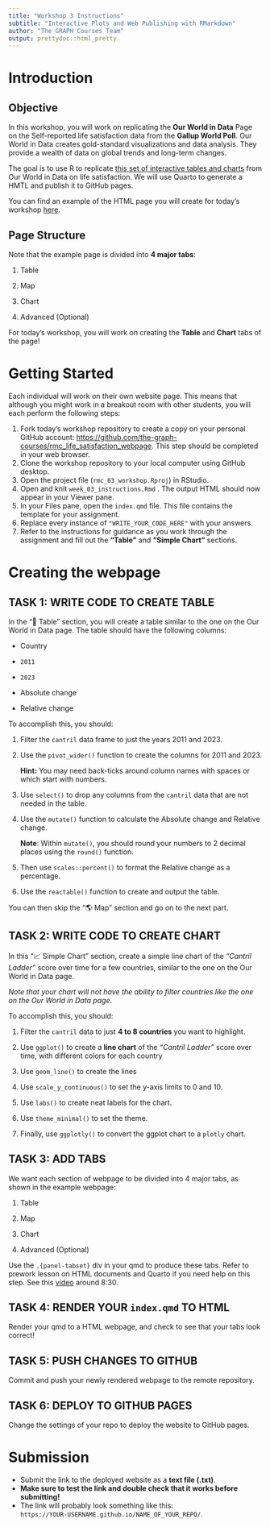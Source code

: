 ```yaml
---
title: "Workshop 3 Instructions"
subtitle: "Interactive Plots and Web Publishing with RMarkdown"
author: "The GRAPH Courses Team"
output: prettydoc::html_pretty
---
```


# Introduction

## Objective

In this workshop, you will work on replicating the **Our World in Data** Page on the Self-reported life satisfaction data from the **Gallup World Poll**. Our World in Data creates gold-standard visualizations and data analysis. They provide a wealth of data on global trends and long-term changes.

The goal is to use R to replicate [this set of interactive tables and charts](https://ourworldindata.org/grapher/happiness-cantril-ladder){target="_blank"} from Our World in Data on life satisfaction. We will use Quarto to generate a HMTL and publish it to GitHub pages.

You can find an example of the HTML page you will create for today's workshop [here](https://the-graph-courses.github.io/rmc_life_satisfaction_webpage/).

## Page Structure

Note that the example page is divided into **4 major tabs**:

1.  Table

2.  Map

3.  Chart

4.  Advanced (Optional)

For today's workshop, you will work on creating the **Table** and **Chart** tabs of the page!

# Getting Started

Each individual will work on their own website page. This means that although you might work in a breakout room with other students, you will each perform the following steps:

1.  Fork today's workshop repository to create a copy on your personal GitHub account: [https://github.com/the-graph-courses/rmc_life_satisfaction_webpage](https://github.com/the-graph-courses/rmc_life_satisfaction_webpage){target="_blank"}. This step should be completed in your web browser.
2.  Clone the workshop repository to your local computer using GitHub desktop.
3.  Open the project file (`rmc_03_workshop.Rproj`) in RStudio.
4.  Open and knit `week_03_instructions.Rmd` . The output HTML should now appear in your Viewer pane.
5.  In your Files pane, open the `index.qmd` file. This file contains the template for your assignment.
6.  Replace every instance of `"WRITE_YOUR_CODE_HERE"` with your answers.
7.  Refer to the instructions for guidance as you work through the assignment and fill out the **"Table"** and **"Simple Chart"** sections.

# Creating the webpage

## TASK 1: WRITE CODE TO CREATE TABLE

In the "🔢 Table" section, you will create a table similar to the one on the Our World in Data page. The table should have the following columns:

-   Country

-   `2011`

-   `2023`

-   Absolute change

-   Relative change

To accomplish this, you should:

1.  Filter the `cantril` data frame to just the years 2011 and 2023.

2.  Use the `pivot_wider()` function to create the columns for 2011 and 2023.

    **Hint:** You may need back-ticks around column names with spaces or which start with numbers.

3.  Use `select()` to drop any columns from the `cantril` data that are not needed in the table.

4.  Use the `mutate()` function to calculate the Absolute change and Relative change.

    **Note**: Within `mutate()`, you should round your numbers to 2 decimal places using the `round()` function.

5.  Then use `scales::percent()` to format the Relative change as a percentage.

6.  Use the `reactable()` function to create and output the table.

You can then skip the "🌎 Map" section and go on to the next part.

## TASK 2: WRITE CODE TO CREATE CHART

In this "📈 Simple Chart" section, create a simple line chart of the *"Cantril Ladder"* score over time for a few countries, similar to the one on the Our World in Data page.

*Note that your chart will not have the ability to filter countries like the one on the Our World in Data page.*

To accomplish this, you should:

1.  Filter the `cantril` data to just **4 to 8 countries** you want to highlight.

2.  Use `ggplot()` to create a **line chart** of the *"Cantril Ladder"* score over time, with different colors for each country

3.  Use `geom_line()` to create the lines

4.  Use `scale_y_continuous()` to set the y-axis limits to 0 and 10.

5.  Use `labs()` to create neat labels for the chart.

6.  Use `theme_minimal()` to set the theme.

7.  Finally, use `ggplotly()` to convert the ggplot chart to a `plotly` chart.

## TASK 3: ADD TABS

We want each section of webpage to be divided into 4 major tabs, as shown in the example webpage:

1.  Table

2.  Map

3.  Chart

4.  Advanced (Optional)

Use the `.{panel-tabset}` div in your qmd to produce these tabs. Refer to prework lesson on HTML documents and Quarto if you need help on this step. See this [video](https://thegraphcourses.org/courses/rmc-q2-2024/topics/html-documents-quarto/) around 8:30.

## TASK 4: RENDER YOUR `index.qmd` TO HTML

Render your qmd to a HTML webpage, and check to see that your tabs look correct!

## TASK 5: PUSH CHANGES TO GITHUB

Commit and push your newly rendered webpage to the remote repository.

## TASK 6: DEPLOY TO GITHUB PAGES

Change the settings of your repo to deploy the website to GitHub pages.

# Submission

-   Submit the link to the deployed website as a **text file (.txt)**.
-   **Make sure to test the link and double check that it works before submitting!**
-   The link will probably look something like this:\
    `https://YOUR-USERNAME.github.io/NAME_OF_YOUR_REPO/`.
